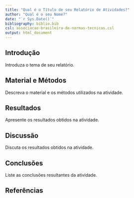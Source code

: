 ```yaml
---
title: "Qual é o Título de seu Relatório de Atividades?"
author: "Qual é o seu Nome?"
date: "`r Sys.Date()`"
bibliography: biblio.bib
csl: associacao-brasileira-de-normas-tecnicas.csl
output: html_document
---
```


## Introdução

Introduza o tema de seu relatório.


## Material e Métodos

Descreva o material e os métodos utilizados na atividade.


## Resultados

Apresente os resultados obtidos na atividade.


## Discussão

Discuta os resultados obtidos na atividade.


## Conclusões

Liste as conclusões resultantes da atividade.


## Referências
